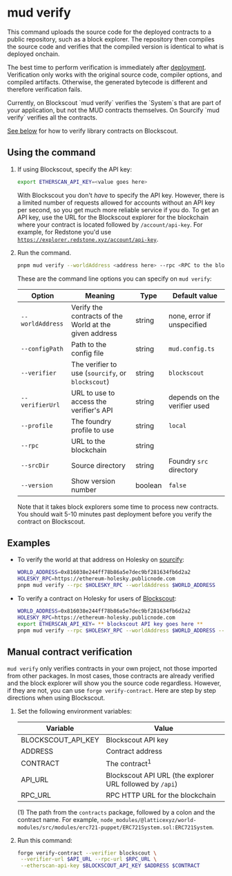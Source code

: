 
# mud verify

This command uploads the source code for the deployed contracts to a public repository, such as a block explorer.
The repository then compiles the source code and verifies that the compiled version is identical to what is deployed onchain.

The best time to perform verification is immediately after [deployment](./deploy).
Verification only works with the original source code, compiler options, and compiled artifacts.
Otherwise, the generated bytecode is different and therefore verification fails.

<Callout type="info" emoji="ℹ️">
  Currently, on Blockscout `mud verify` verifies the `System`s that are part of your application, but not
  the MUD contracts themselves. On Sourcify `mud verify` verifies all the contracts.

[See below](#verifying-library-contracts) for how to verify library contracts on Blockscout.

</Callout>

## Using the command

1. If using Blockscout, specify the API key:

   ```sh copy
   export ETHERSCAN_API_KEY=<value goes here>
   ```

   With Blockscout you don't _have_ to specify the API key.
   However, there is a limited number of requests allowed for accounts without an API key per second, so you get much more reliable service if you do.
   To get an API key, use the URL for the Blockscout explorer for the blockchain where your contract is located followed by `/account/api-key`.
   For example, for Redstone you'd use [`https://explorer.redstone.xyz/account/api-key`](https://explorer.redstone.xyz/account/api-key).

1. Run the command.

   ```sh copy
   pnpm mud verify --worldAddress <address here> --rpc <RPC to the blockchain> [--verifier <verifier>]
   ```

   These are the command line options you can specify on `mud verify`:

   | Option           | Meaning                                                | Type    | Default value                |
   | ---------------- | ------------------------------------------------------ | ------- | ---------------------------- |
   | `--worldAddress` | Verify the contracts of the World at the given address | string  | none, error if unspecified   |
   | `--configPath`   | Path to the config file                                | string  | `mud.config.ts`              |
   | `--verifier`     | The verifier to use (`sourcify`, or `blockscout`)      | string  | `blockscout`                 |
   | `--verifierUrl`  | URL to use to access the verifier's API                | string  | depends on the verifier used |
   | `--profile`      | The foundry profile to use                             | string  | `local`                      |
   | `--rpc`          | URL to the blockchain                                  | string  |                              |
   | `--srcDir`       | Source directory                                       | string  | Foundry `src` directory      |
   | `--version`      | Show version number                                    | boolean | `false`                      |

   Note that it takes block explorers some time to process new contracts.
   You should wait 5-10 minutes past deployment before you verify the contract on Blockscout.

## Examples

- To verify the world at that address on Holesky on [sourcify](https://sourcify.dev/):

  ```sh
  WORLD_ADDRESS=0x816038e244ff78b86a5e7dec9bf281634fb6d2a2
  HOLESKY_RPC=https://ethereum-holesky.publicnode.com
  pnpm mud verify --rpc $HOLESKY_RPC --worldAddress $WORLD_ADDRESS
  ```

- To verify a contract on Holesky for users of [Blockscout](https://www.blockscout.com/):

  ```sh
  WORLD_ADDRESS=0x816038e244ff78b86a5e7dec9bf281634fb6d2a2
  HOLESKY_RPC=https://ethereum-holesky.publicnode.com
  export ETHERSCAN_API_KEY= ** blockscout API key goes here **
  pnpm mud verify --rpc $HOLESKY_RPC --worldAddress $WORLD_ADDRESS --verifier blockscout --verifier-url https://eth-holesky.blockscout.com/api
  ```

## Manual contract verification

`mud verify` only verifies contracts in your own project, not those imported from other packages.
In most cases, those contracts are already verified and the block explorer will show you the source code regardless.
However, if they are not, you can use `forge verify-contract`.
Here are step by step directions when using Blockscout.

1. Set the following environment variables:

   | Variable           | Value                                                    |
   | ------------------ | -------------------------------------------------------- |
   | BLOCKSCOUT_API_KEY | Blockscout API key                                       |
   | ADDRESS            | Contract address                                         |
   | CONTRACT           | The contract<sup>1</sup>                                 |
   | API_URL            | Blockscout API URL (the explorer URL followed by `/api`) |
   | RPC_URL            | RPC HTTP URL for the blockchain                          |

   (1) The path from the `contracts` package, followed by a colon and the contract name.
   For example, `node_modules/@latticexyz/world-modules/src/modules/erc721-puppet/ERC721System.sol:ERC721System`.

2. Run this command:

   ```sh copy
   forge verify-contract --verifier blockscout \
    --verifier-url $API_URL --rpc-url $RPC_URL \
    --etherscan-api-key $BLOCKSCOUT_API_KEY $ADDRESS $CONTRACT
   ```
